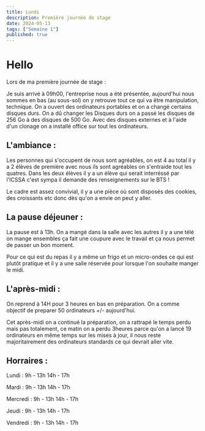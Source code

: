 ```yaml
---
title: Lundi
description: Première journée de stage 
date: 2024-05-13
tags: ["Semaine 1"]
published: true
---
```



# Hello

Lors de ma première journée de stage :

Je suis arrivé à 09h00, l'entreprise nous a été présentée, aujourd'hui nous sommes en bas (au sous-sol) on y retrouve tout ce qui va être
manipulation, technique. On a ouvert des ordinateurs portables et on a changé certains disques durs. On a dû changer les Disques durs on a passé les 
disques de 256 Go à des disques de 500 Go. Avec des disques externes et à l'aide d'un clonage on a installé office sur tout les ordinateurs. 



## L'ambiance :

Les personnes qui s'occupent de nous sont agréables, on est 4 au total il y a 2 élèves de première avec nous ils sont agréables on s'entraide tout les
quatres. Dans les deux élèves il y a un élève qui serait interréssé par l'ICSSA c'est sympa il demande des renseignements sur le BTS ! 

Le cadre est assez convivial, il y a une pièce où sont disposés des cookies, des croissants etc donc dès qu'on a envie on peut y aller.




## La pause déjeuner :

La pause est à 13h. On a mangé dans la salle avec les autres il y a une télé on mange ensembles ça fait une coupure avec le travail et ça nous permet
de passer un bon moment.

Pour ce qui est du repas il y a même un frigo et un micro-ondes ce qui est plutôt pratique et il y a une 
salle réservée pour lorsque l'on souhaite manger le midi.





## L'après-midi :
On reprend à 14H pour 3 heures en bas en préparation. On a comme objectif de preparer 50 ordinateurs +/- aujourd'hui.

Cet après-midi on a continué la préparation, on a rattrapé le temps perdu mais pas totalement, ce matin on a perdu 3heures parce qu'on a lancé
19 ordinateurs en même temps sur les mises à jour, il nous reste majoritairement des ordinateurs standards ce qui devrait aller vite.




## Horraires :

Lundi    : 9h - 13h 14h - 17h

Mardi    : 9h - 13h 14h - 17h

Mercredi : 9h - 13h 14h - 17h

Jeudi    : 9h - 13h 14h - 17h

Vendredi : 9h - 13h 14h - 17h
